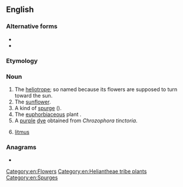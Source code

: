 ==English==

===Alternative forms===
* {{l|en|turnsol}}
* {{l|en|tournsol}}

===Etymology===
{{etyl|fr|en}} {{m|fr|tournesol}}

===Noun===
{{en-noun|~}}

# The [[heliotrope]]; so named because its flowers are supposed to turn toward the sun.
# The [[sunflower]].
# A kind of [[spurge]] ({{taxlink|Euphorbia helioscopia|species|noshow=1}}).
# The [[euphorbiaceous]] plant {{taxlink|Chrozophora tinctoria|species|noshow=1}}.
# A [[purple]] [[dye]] obtained from ''Chrozophora tinctoria''.
# {{lb|en|chemistry|obsolete}} [[litmus]]

{{Webster 1913}}

===Anagrams===
* {{anagrams|en|a=elnorstu|no result}}

[[Category:en:Flowers]]
[[Category:en:Heliantheae tribe plants]]
[[Category:en:Spurges]]